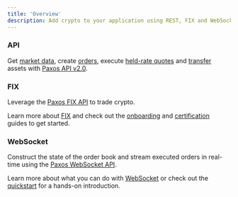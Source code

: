```yaml
---
title: 'Overview'
description: Add crypto to your application using REST, FIX and WebSocket APIs.
---
```


[v2-api]: ../api-reference
[market-data]: ../api-reference/market-data
[orders]: ../api-reference/orders
[quotes]: ../api-reference/quotes
[transfers]: ../api-reference/transfers
[websocket-api]: api/websocket
[websocket-overview]: api/websocket
[websocket-quickstart]: crypto-brokerage/websocket
[fix-api]: https://developer.paxos.com/docs/itbit/fix/
[fix-onboard]: fix/onboard
[fix-certify]: fix/certify
[fix]: fix
### API

Get [market data][market-data], create [orders][orders], execute [held-rate quotes][quotes] and [transfer][transfers] assets with [Paxos API v2.0][v2-api].

### FIX

Leverage the [Paxos FIX API][fix-api] to trade crypto.

Learn  more about [FIX][fix] and check out the [onboarding][fix-onboard] and [certification][fix-certify] guides to get started.
### WebSocket

Construct the state of the order book and stream executed orders in real-time using the [Paxos WebSocket API][websocket-api].

Learn more about what you can do with [WebSocket][websocket-overview] or check out the [quickstart][websocket-quickstart] for a hands-on introduction.
